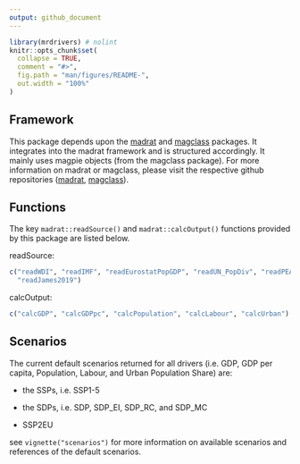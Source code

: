 ```yaml
---
output: github_document
---
```


<!-- README.md is generated from README.Rmd. Please edit that file -->

```r
library(mrdrivers) # nolint
knitr::opts_chunk$set(
  collapse = TRUE,
  comment = "#>",
  fig.path = "man/figures/README-",
  out.width = "100%"
)
```

<!-- # mrdrivers -->

<!-- badges: start -->

<!-- [![lucode2-check](https://github.com/pik-piam/mrdrivers/actions/workflows/lucode2-check.yaml/badge.svg)](https://github.com/pik-piam/mrdrivers/actions/workflows/lucode2-check.yaml) -->

<!-- [![Lifecycle: stable](https://img.shields.io/badge/lifecycle-stable-bright_green.svg)](https://lifecycle.r-lib.org/articles/stages.html#stable) -->

<!-- [![Codecov test coverage](https://codecov.io/gh/pik-piam/mrdrivers/branch/main/graph/badge.svg)](https://app.codecov.io/gh/pik-piam/mrdrivers?branch=main) -->

<!-- badges: end -->

<!-- The goal of **mrdrivers** is to handle the construction of GDP, GDP per capita, Population and Urban Population share scenarios: all of which are important drivers to the REMIND and MAgPIE models. -->

<!-- ## Installation -->

<!-- ```{r, eval=FALSE} -->

<!-- # From the PIK rse-server -->

<!-- install.packages("mrdrivers", repos = "https://rse.pik-potsdam.de/r/packages") -->

<!-- # or from Github -->

<!-- remotes::install_github("pik-piam/mrdrivers") -->

<!-- ``` -->

## Framework

This package depends upon the [madrat](https://github.com/pik-piam/madrat#readme) and [magclass](https://github.com/pik-piam/magclass#readme) packages. It integrates into the madrat framework and is structured accordingly. It mainly uses magpie objects (from the magclass package). For more information on madrat or magclass, please visit the respective github repositories ([madrat](https://github.com/pik-piam/madrat#readme), [magclass](https://github.com/pik-piam/magclass#readme)).

## Functions

The key `madrat::readSource()` and `madrat::calcOutput()` functions provided by this package are listed below.

readSource:

```r
c("readWDI", "readIMF", "readEurostatPopGDP", "readUN_PopDiv", "readPEAP", "readSSP", "readMissingIslands", 
  "readJames2019")
```

calcOutput:

```r
c("calcGDP", "calcGDPpc", "calcPopulation", "calcLabour", "calcUrban")
```

## Scenarios

The current default scenarios returned for all drivers (i.e. GDP, GDP per capita, Population, Labour,  and Urban Population Share) are:

-   the SSPs, i.e. SSP1-5

-   the SDPs, i.e. SDP, SDP_EI, SDP_RC, and SDP_MC

-   SSP2EU

see `vignette("scenarios")` for more information on available scenarios and references of the default scenarios.
